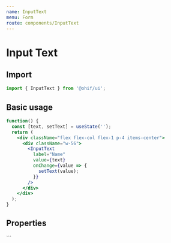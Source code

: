 ```yaml
---
name: InputText
menu: Form
route: components/InputText
---
```




# Input Text

## Import

```javascript
import { InputText } from '@ohif/ui';
```

## Basic usage

```jsx live
function() {
  const [text, setText] = useState('');
  return (
    <div className="flex flex-col flex-1 p-4 items-center">
      <div className="w-56">
        <InputText
          label="Name"
          value={text}
          onChange={value => {
            setText(value);
          }}
        />
      </div>
    </div>
  );
}
```

## Properties

<Props of={InputText} />
```
